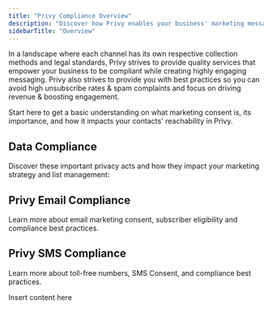 ```yaml
---
title: "Privy Compliance Overview"
description: "Discover how Privy enables your business' marketing messaging to comply with legal standards."
sidebarTitle: "Overview"
---
```


In a landscape where each channel has its own respective collection methods and legal standards, Privy strives to provide quality services that empower your business to be compliant while creating highly engaging messaging. Privy also strives to provide you with best practices so you can avoid high unsubscribe rates & spam complaints and focus on driving revenue & boosting engagement.

<Card title="Understanding Marketing Consent" icon="person-circle-check" horizontal={true} href="https://privy.mintlify.app/docs/learn/compliance/understand-marketing-consent">
  Start here to get a basic understanding on what marketing consent is, its importance, and how it impacts your contacts' reachability in Privy.
</Card>

## Data Compliance

Discover these important privacy acts and how they impact your marketing strategy and list management:

<Card title="General Data Protection Regulation (GDPR)" icon="globe" horizontal={true} href="https://privy.mintlify.app/docs/learn/compliance/gdpr" />

<Card title="California Consumer Privacy Act (CCPA)" icon="globe" horizontal={true} href="https://privy.mintlify.app/docs/learn/compliance/ccpa" />

<Card title="How does Privy handle GDPR and CCPA requests?" icon="circle-question" horizontal={true} href="https://privy.mintlify.app/docs/learn/compliance/gdpr-ccpa-requests" />

## Privy Email Compliance

Learn more about email marketing consent, subscriber eligibility and compliance best practices.

<Card title="Email Compliance Guide" icon="envelope" horizontal={true} href="https://privy.mintlify.app/docs/learn/compliance/privy-email-compliance" />

<Card title="Understanding Contact Auto-Rejection" icon="circle-x" horizontal={true} href="https://privy.mintlify.app/docs/learn/compliance/contact-auto-rejection" />

## Privy SMS Compliance

Learn more about toll-free numbers, SMS Consent, and compliance best practices.

<Card title="SMS Compliance Guide" icon="mobile" horizontal={true} href="https://privy.mintlify.app/docs/learn/compliance/privy-text-compliance" />

<Card title="Toll-Free Message Verification" icon="circle-check" horizontal={true} href="https://privy.mintlify.app/docs/learn/compliance/toll-free-verification" />

<Card title="Understanding SMS Consent" icon="person-circle-check" horizontal={true} href="https://privy.mintlify.app/docs/learn/compliance/understand-sms-consent">
  Insert content here
</Card>